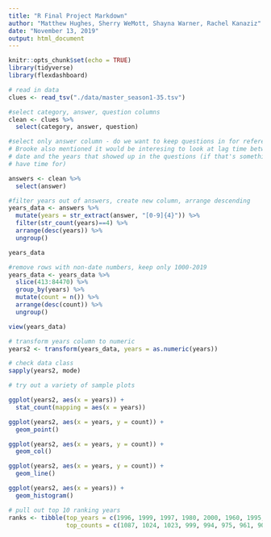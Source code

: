 ```yaml
---
title: "R Final Project Markdown"
author: "Matthew Hughes, Sherry WeMott, Shayna Warner, Rachel Kanaziz"
date: "November 13, 2019"
output: html_document
---
```


```r
knitr::opts_chunk$set(echo = TRUE)
library(tidyverse)
library(flexdashboard)
```

```r
# read in data
clues <- read_tsv("./data/master_season1-35.tsv")
```


```r
#select category, answer, question columns
clean <- clues %>% 
  select(category, answer, question)

#select only answer column - do we want to keep questions in for reference?
# Brooke also mentioned it would be interesing to look at lag time between air  
# date and the years that showed up in the questions (if that's something we 
# have time for)

answers <- clean %>% 
  select(answer)

#filter years out of answers, create new column, arrange descending
years_data <- answers %>% 
  mutate(years = str_extract(answer, "[0-9]{4}")) %>%
  filter(str_count(years)==4) %>% 
  arrange(desc(years)) %>% 
  ungroup()

years_data
```

```r
#remove rows with non-date numbers, keep only 1000-2019
years_data <- years_data %>% 
  slice(413:84470) %>% 
  group_by(years) %>% 
  mutate(count = n()) %>% 
  arrange(desc(count)) %>% 
  ungroup() 

view(years_data)
```

```r
# transform years column to numeric
years2 <- transform(years_data, years = as.numeric(years))

# check data class
sapply(years2, mode)


```


```r
# try out a variety of sample plots 

ggplot(years2, aes(x = years)) +
  stat_count(mapping = aes(x = years))

ggplot(years2, aes(x = years, y = count)) +
  geom_point()

ggplot(years2, aes(x = years, y = count)) +
  geom_col()

ggplot(years2, aes(x = years, y = count)) +
  geom_line()

ggplot(years2, aes(x = years)) +
  geom_histogram()

```  



```r
# pull out top 10 ranking years
ranks <- tibble(top_years = c(1996, 1999, 1997, 1980, 2000, 1960, 1995, 1990, 1998, 1970), 
                top_counts = c(1087, 1024, 1023, 999, 994, 975, 961, 906, 891, 868))

```



